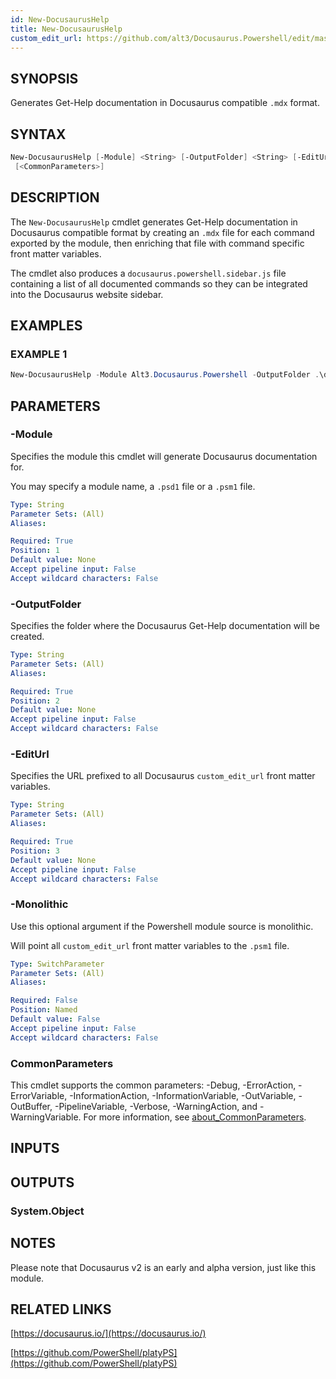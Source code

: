 ```yaml
---
id: New-DocusaurusHelp
title: New-DocusaurusHelp
custom_edit_url: https://github.com/alt3/Docusaurus.Powershell/edit/master/source/Public/New-DocusaurusHelp.ps1
---
```


## SYNOPSIS
Generates Get-Help documentation in Docusaurus compatible `.mdx` format.

## SYNTAX

```powershell
New-DocusaurusHelp [-Module] <String> [-OutputFolder] <String> [-EditUrl] <String> [-Monolithic]
 [<CommonParameters>]
```

## DESCRIPTION
The `New-DocusaurusHelp` cmdlet generates Get-Help documentation in Docusaurus
compatible format by creating an `.mdx` file for each command exported by
the module, then enriching that file with command specific front matter
variables.

The cmdlet also produces a `docusaurus.powershell.sidebar.js` file
containing a list of all documented commands so they can be integrated
into the Docusaurus website sidebar.

## EXAMPLES

### EXAMPLE 1
```powershell
New-DocusaurusHelp -Module Alt3.Docusaurus.Powershell -OutputFolder .\docusaurus\docs\ -EditUrl "https://github.com/alt3/Docusaurus.Powershell/edit/master/source/Public"
```

## PARAMETERS

### -Module
Specifies the module this cmdlet will generate Docusaurus documentation for.

You may specify a module name, a `.psd1` file or a `.psm1` file.

```yaml
Type: String
Parameter Sets: (All)
Aliases:

Required: True
Position: 1
Default value: None
Accept pipeline input: False
Accept wildcard characters: False
```

### -OutputFolder
Specifies the folder where the Docusaurus Get-Help documentation will be created.

```yaml
Type: String
Parameter Sets: (All)
Aliases:

Required: True
Position: 2
Default value: None
Accept pipeline input: False
Accept wildcard characters: False
```

### -EditUrl
Specifies the URL prefixed to all Docusaurus `custom_edit_url` front matter variables.

```yaml
Type: String
Parameter Sets: (All)
Aliases:

Required: True
Position: 3
Default value: None
Accept pipeline input: False
Accept wildcard characters: False
```

### -Monolithic
Use this optional argument if the Powershell module source is monolithic.

Will point all `custom_edit_url` front matter variables to the `.psm1` file.

```yaml
Type: SwitchParameter
Parameter Sets: (All)
Aliases:

Required: False
Position: Named
Default value: False
Accept pipeline input: False
Accept wildcard characters: False
```

### CommonParameters
This cmdlet supports the common parameters: -Debug, -ErrorAction, -ErrorVariable, -InformationAction, -InformationVariable, -OutVariable, -OutBuffer, -PipelineVariable, -Verbose, -WarningAction, and -WarningVariable. For more information, see [about_CommonParameters](http://go.microsoft.com/fwlink/?LinkID=113216).

## INPUTS

## OUTPUTS

### System.Object
## NOTES
Please note that Docusaurus v2 is an early and alpha version, just like this module.

## RELATED LINKS

[https://docusaurus.io/](https://docusaurus.io/)

[https://github.com/PowerShell/platyPS](https://github.com/PowerShell/platyPS)



